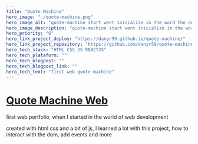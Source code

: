 ```yaml
---
title: "Quote Machine"
hero_image: "./quote-machine.png"
hero_image_alt: "quote-machine start went inicialize in the word the development Web"
hero_image_description: "quote-machine start went inicialize in the word the development Web"
hero_priority: "6"
hero_link_project_deploy: "https://danyr59.github.io/quote-machine/"
hero_link_project_repository: "https://github.com/danyr59/quote-machine"
hero_tech_stack: "HTML CSS JS REACTJS"
hero_tech_plataform: ""
hero_tech_blogpost: ""
hero_tech_blogpost_link: ""
hero_tech_text: "first web quote-machine"
---
```


# [Quote Machine Web](https://danyr59.github.io/quote-machine/ "quote-machine") 

first web portfolio, when I started in the world of web development

created with html css and a bit of js, I learned a lot with this project, how to interact with the dom, add events and more
